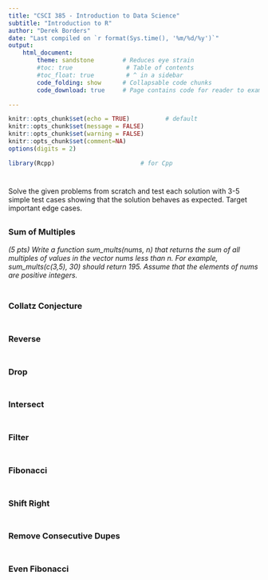 ---
title: "CSCI 385 - Introduction to Data Science"
subtitle: "Introduction to R"
author: "Derek Borders"
date: "Last compiled on `r format(Sys.time(), '%m/%d/%y')`"
output: 
    html_document:
        theme: sandstone        # Reduces eye strain
        #toc: true               # Table of contents
        #toc_float: true         # ^ in a sidebar
        code_folding: show      # Collapsable code chunks
        code_download: true     # Page contains code for reader to examine

---

```{r setup, include=FALSE}
knitr::opts_chunk$set(echo = TRUE)          # default
knitr::opts_chunk$set(message = FALSE)
knitr::opts_chunk$set(warning = FALSE)
knitr::opts_chunk$set(comment=NA)
options(digits = 2)

library(Rcpp)                        # for Cpp
```




# {.tabset .tabset-fade .tabset-pills} 

Solve the given problems from scratch and test each solution with 3-5 simple test cases showing that the solution behaves as expected. Target important edge cases.

##  {}

### Sum of Multiples  

*(5 pts) Write a function sum_mults(nums, n) that returns the sum of all multiples of values in the vector nums less than n. For example, sum_mults(c(3,5), 30) should return 195. Assume that the elements of nums are positive integers.*

```{r}

```


##  {}

### Collatz Conjecture 


```{r}

```



##  {}

### Reverse


```{r}

```



##  {}

### Drop


```{r}

```



##  {}

### Intersect


```{r}

```



##  {}

### Filter


```{r}

```



##  {}

### Fibonacci


```{r}

```



##  {}

### Shift Right


```{r}

```



##  {}

### Remove Consecutive Dupes


```{r}

```



##  {}

### Even Fibonacci


```{r}

```


